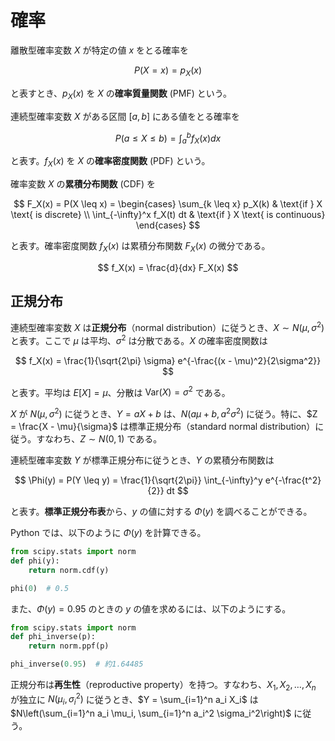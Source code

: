 # 確率

離散型確率変数 $X$ が特定の値 $x$ をとる確率を

$$
P(X = x) = p_X(x)
$$

と表すとき、$p_X(x)$ を $X$ の**確率質量関数** (PMF) という。

連続型確率変数 $X$ がある区間 $[a, b]$ にある値をとる確率を

$$
P(a \leq X \leq b) = \int_a^b f_X(x) dx
$$

と表す。$f_X(x)$ を $X$ の**確率密度関数** (PDF) という。

確率変数 $X$ の**累積分布関数** (CDF) を

$$
F_X(x) = P(X \leq x) = \begin{cases}
\sum_{k \leq x} p_X(k) & \text{if } X \text{ is discrete} \\
\int_{-\infty}^x f_X(t) dt & \text{if } X \text{ is continuous}
\end{cases}
$$

と表す。確率密度関数 $f_X(x)$ は累積分布関数 $F_X(x)$ の微分である。

$$
f_X(x) = \frac{d}{dx} F_X(x)
$$

## 正規分布

連続型確率変数 $X$ は**正規分布**（normal distribution）に従うとき、$X \sim N(\mu, \sigma^2)$ と表す。ここで $\mu$ は平均、$\sigma^2$ は分散である。$X$ の確率密度関数は

$$
f_X(x) = \frac{1}{\sqrt{2\pi} \sigma} e^{-\frac{(x - \mu)^2}{2\sigma^2}}
$$

と表す。平均は $E[X] = \mu$、分散は $\text{Var}(X) = \sigma^2$ である。

$X$ が $N(\mu, \sigma^2)$ に従うとき、$Y = aX + b$ は、$N(a\mu + b, a^2\sigma^2)$ に従う。特に、$Z = \frac{X - \mu}{\sigma}$ は標準正規分布（standard normal distribution）に従う。すなわち、$Z \sim N(0, 1)$ である。

連続型確率変数 $Y$ が標準正規分布に従うとき、$Y$ の累積分布関数は

$$
\Phi(y) = P(Y \leq y) = \frac{1}{\sqrt{2\pi}} \int_{-\infty}^y e^{-\frac{t^2}{2}} dt
$$

と表す。**標準正規分布表**から、$y$ の値に対する $\Phi(y)$ を調べることができる。

Python では、以下のように $\Phi(y)$ を計算できる。

```python
from scipy.stats import norm
def phi(y):
    return norm.cdf(y)

phi(0)  # 0.5
```

また、$\Phi(y)=0.95$ のときの $y$ の値を求めるには、以下のようにする。

```python
from scipy.stats import norm
def phi_inverse(p):
    return norm.ppf(p)

phi_inverse(0.95)  # 約1.64485
```

正規分布は**再生性**（reproductive property）を持つ。すなわち、$X_1, X_2, \ldots, X_n$ が独立に $N(\mu_i, \sigma_i^2)$ に従うとき、$Y = \sum_{i=1}^n a_i X_i$ は $N\left(\sum_{i=1}^n a_i \mu_i, \sum_{i=1}^n a_i^2 \sigma_i^2\right)$ に従う。

